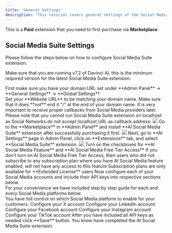 ```yaml
---
title: 'General Settings'
description: 'This tutorial covers general settings of the Social Media Suite extension.'
---
```

<Warning>This is a **Paid** extension that you need to first purchase via **Marketplace**</Warning>

## Social Media Suite Settings

Please follow the steps below on how to configure Social Media Suite extension. <br />

<Note>Make sure that you are running v7.2 of Davinci AI, this is the minimum required version for the latest Social Media Suite extension.</Note>


<Steps>
  <Step title="Step 1">
    First make sure you have your domain URL set under **Admin Panel** -> **General Settings** -> **Global Settings**.  <br />
    Set your **Website URL** to be matching your domain name. Make sure that it does **not** end it "/" at the end of your domain name. It is very important to receive proper callbacks from Social Media providers later.  
    <Note>Please note that you cannot run Social Media Suite extension on localhost as Social Networks do not accept localhost URL as callback address.</Note>
    <img src="/images/extensions/social-media/general-1.png" />    
  </Step>
  <Step title="Step 2">
    Go to the **Marketplace** in **Admin Panel** and install **AI Social Media Suite** extension after successfully purchasing it first.     
    <img src="/images/extensions/social-media/general-2.png" /> 
  </Step>
  <Step title="Step 3">
    Next, go to **AI Settings** page in Admin Panel, click on **Extensions** tab, and select **Social Media Suite** extension. 
    <img src="/images/extensions/social-media/general-3.png" /> 
  </Step>
   <Step title="Step 4">
    Turn on the checkboxes for **AI Social Media Feature** and **AI Social Media Free Tier Access** 
    <Note>If you don't turn on AI Social Media Free Tier Access, then users who did not subscribe to any subscription plan where you have AI Social Media feature enabled, will not have any access to this feature</Note>
    <Warning>Subscription plans are only available for **Extended License** users</Warning>
  </Step>
   <Step title="Step 5">
    Now configure each of your Social Media accounts and include their API keys into respective sections below. <br />
    For your convenience we have included step by step guide for each and every Social Media platforms below. <br />
    You have full control on which Social Media platform to enable for your customers. 
  <CardGroup cols={2}>
    <Card
      title="X"
      icon="x"
      href="/extensions/socialmediasuite/x"
    >
      Configure your X account
    </Card>
    <Card
      title="LinkedIn"
      icon="linkedin"
      href="/extensions/socialmediasuite/linkedin"
    >
     Configure your LinkedIn account
    </Card>
    <Card
      title="Facebook"
      icon="meta"
      href="/extensions/socialmediasuite/facebook"
    >
      Configure your Facebook account
    </Card>
    <Card
      title="Instagram"
      icon="instagram"
      href="/extensions/socialmediasuite/instagram"
    >
      Configure your Instagram account
    </Card>
    <Card
      title="TikTok"
      icon="tiktok"
      href="/extensions/socialmediasuite/tiktok"
    >
      Configure your TikTok account
    </Card>
  </CardGroup>
  </Step>
  <Step title="Step 6">
    After you have included all API keys as needed click **Save** button. 
  </Step>
  <Step title="Step 7">
    You know have completed the AI Social Media Suite extension. 
  </Step>
</Steps>

